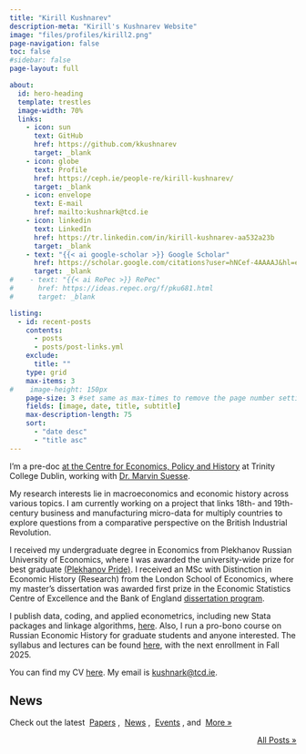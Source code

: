 ```yaml
---
title: "Kirill Kushnarev"
description-meta: "Kirill's Kushnarev Website"
image: "files/profiles/kirill2.png"
page-navigation: false
toc: false
#sidebar: false
page-layout: full

about:
  id: hero-heading
  template: trestles
  image-width: 70%
  links:
    - icon: sun
      text: GitHub
      href: https://github.com/kkushnarev
      target: _blank
    - icon: globe
      text: Profile
      href: https://ceph.ie/people-re/kirill-kushnarev/
      target: _blank
    - icon: envelope
      text: E-mail
      href: mailto:kushnark@tcd.ie    
    - icon: linkedin
      text: LinkedIn
      href: https://tr.linkedin.com/in/kirill-kushnarev-aa532a23b
      target: _blank
    - text: "{{< ai google-scholar >}} Google Scholar"
      href: https://scholar.google.com/citations?user=hNCef-4AAAAJ&hl=en
      target: _blank
#    - text: "{{< ai RePec >}} RePec"
#      href: https://ideas.repec.org/f/pku681.html
#      target: _blank

listing:
  - id: recent-posts
    contents: 
      - posts
      - posts/post-links.yml
    exclude:
      title: ""
    type: grid
    max-items: 3
#    image-height: 150px
    page-size: 3 #set same as max-times to remove the page number setting
    fields: [image, date, title, subtitle]
    max-description-length: 75
    sort: 
      - "date desc"
      - "title asc"
---
```


:::{#hero-heading}

I'm a pre-doc [at the Centre for Economics, Policy and History](https://ceph.ie/people-re/kirill-kushnarev/) at Trinity College Dublin, working with [Dr. Marvin Suesse](https://marvinsuesse.com).

My research interests lie in macroeconomics and economic history across various topics. I am currently working on a project that links 18th- and 19th-century business and manufacturing micro-data for multiply countries to explore questions from a comparative perspective on the British Industrial Revolution.

I received my undergraduate degree in Economics from Plekhanov Russian University of Economics, where I was awarded the university-wide prize for best graduate [(Plekhanov Pride)](https://www-rea-ru.translate.goog/news/3303-vashi-kryilya--nasha-gordost-nazvanyi-luchshie-vyipuskniki-plehanovki-2022-goda?_x_tr_sl=auto&_x_tr_tl=en&_x_tr_hl=ru&_x_tr_pto=wapp). I received an MSc with Distinction in Economic History (Research) from the London School of Economics, where my master’s dissertation was awarded first prize in the Economic Statistics Centre of Excellence and the Bank of England [dissertation program](https://www.escoe.ac.uk/opportunities/escoe-masters-dissertation-programme/). 

I publish data, coding, and applied econometrics, including new Stata packages and linkage algorithms, [here](https://kkushnarev.github.io/posts.html#category=presentation). Also, I run a pro-bono course on Russian Economic History for graduate students and anyone interested. The syllabus and lectures can be found [here](https://kkushnarev.github.io/teaching.html), with the next enrollment in Fall 2025.

You can find my CV [here](https://kkushnarev.github.io/files/kakush_cv-4.pdf). My email is [kushnark@tcd.ie](mailto:kushnark@tcd.ie).

:::

## News
Check out the latest &nbsp;[Papers](posts.qmd#category=paper)&nbsp;, &nbsp;[News](posts.qmd#category=news)&nbsp;, &nbsp;[Events](posts.qmd#category=event)&nbsp;, and &nbsp;[More »](/posts.qmd)

:::{#recent-posts}
:::

<p align="right">[All Posts »](/posts.qmd)</p>
